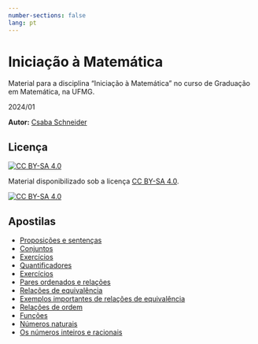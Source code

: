 ```yaml
---
number-sections: false
lang: pt
---
```


# Iniciação à Matemática {.unnumbered}

Material para a disciplina "Iniciação à Matemática" no curso de Graduação em Matemática, na UFMG. 

2024/01


**Autor:** [Csaba Schneider](https://schcs.github.io/WP/)

## Licença

[![CC BY-SA 4.0][cc-by-sa-shield]{fig-align="left"}][cc-by-sa]

Material disponibilizado sob a licença
[CC BY-SA 4.0][cc-by-sa].

[![CC BY-SA 4.0][cc-by-sa-image]{fig-align="left"}][cc-by-sa]

[cc-by-sa]: http://creativecommons.org/licenses/by-sa/4.0/
[cc-by-sa-image]: https://licensebuttons.net/l/by-sa/4.0/88x31.png
[cc-by-sa-shield]: https://img.shields.io/badge/License-CC%20BY--SA%204.0-lightgrey.svg

## Apostilas

- [Proposições e sentenças](prop.qmd) 
- [Conjuntos](conjuntos.qmd)
- [Exercícios](ex1.qmd)
- [Quantificadores](quant.qmd)
- [Exercícios](ex2.qmd)
- [Pares ordenados e relações](relations.qmd)
- [Relações de equivalência](equivalence.qmd)
- [Exemplos importantes de relações de equivalência](equivalence_examples.qmd)
- [Relações de ordem](order.qmd)
- [Funções](functions.qmd)
- [Números naturais](naturais.qmd)
- [Os números inteiros e racionais](int_rat.qmd)
